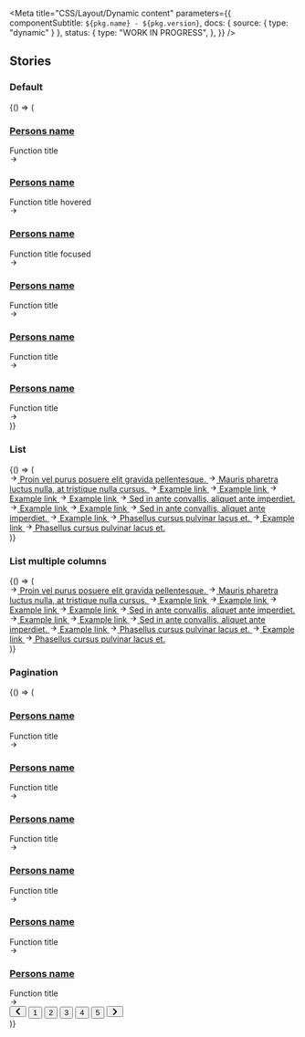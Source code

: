 

<Meta
  title="CSS/Layout/Dynamic content"
  parameters={{
    componentSubtitle: `${pkg.name} - ${pkg.version}`,
    docs: { source: { type: "dynamic" } },
    status: {
      type: "WORK IN PROGRESS",
    },
  }}
/>

<Description markdown={readme} />

## Stories

### Default

<Canvas>
  <Story name="Default">
    {() => (
      <section class="denhaag-dynamic-content denhaag-dynamic-content--grid">
        <div class="denhaag-dynamic-content__grid container">
          <article class="denhaag-dynamic-content__card">
            <img
              class="denhaag-dynamic-content__card-image denhaag-image__image"
              srcset="https://images.unsplash.com/photo-1562013042-abdaf4dc98b9?w=480 480w,
                https://images.unsplash.com/photo-1562013042-abdaf4dc98b9?w=768 768w,
                https://images.unsplash.com/photo-1562013042-abdaf4dc98b9?w=1290 1290w"
              src="https://images.unsplash.com/photo-1562013042-abdaf4dc98b9?w=1290"
              alt=""
              loading="lazy"
            />
            <div class="denhaag-dynamic-content__card-content">
              <div class="denhaag-dynamic-content__card-caption">
                <a href="#example-link" class="denhaag-dynamic-content__card-link">
                  <h3 class="denhaag-dynamic-content__card-title">Persons name</h3>
                </a>
                Function title
              </div>
              <svg
                aria-hidden="true"
                class="denhaag-icon"
                focusable="false"
                height="1em"
                viewBox="0 0 24 24"
                width="1em"
                xmlns="http://www.w3.org/2000/svg"
              >
                <path
                  d="M12.293 5.293a1 1 0 011.414 0l6 6a1 1 0 010 1.414l-6 6a1 1 0 01-1.414-1.414L16.586 13H5a1 1 0 110-2h11.586l-4.293-4.293a1 1 0 010-1.414z"
                  fill="currentColor"
                ></path>
              </svg>
            </div>
          </article>
          <article class="denhaag-dynamic-content__card denhaag-dynamic-content__card--hover">
            <img
              class="denhaag-dynamic-content__card-image denhaag-image__image"
              srcset="https://images.unsplash.com/photo-1562013042-abdaf4dc98b9?w=480 480w,
                https://images.unsplash.com/photo-1562013042-abdaf4dc98b9?w=768 768w,
                https://images.unsplash.com/photo-1562013042-abdaf4dc98b9?w=1290 1290w"
              src="https://images.unsplash.com/photo-1562013042-abdaf4dc98b9?w=1290"
              alt=""
              loading="lazy"
            />
            <div class="denhaag-dynamic-content__card-content">
              <div class="denhaag-dynamic-content__card-caption">
                <a href="#example-link" class="denhaag-dynamic-content__card-link">
                  <h3 class="denhaag-dynamic-content__card-title">Persons name</h3>
                </a>
                Function title hovered
              </div>
              <svg
                aria-hidden="true"
                class="denhaag-icon"
                focusable="false"
                height="1em"
                viewBox="0 0 24 24"
                width="1em"
                xmlns="http://www.w3.org/2000/svg"
              >
                <path
                  d="M12.293 5.293a1 1 0 011.414 0l6 6a1 1 0 010 1.414l-6 6a1 1 0 01-1.414-1.414L16.586 13H5a1 1 0 110-2h11.586l-4.293-4.293a1 1 0 010-1.414z"
                  fill="currentColor"
                ></path>
              </svg>
            </div>
          </article>
          <article class="denhaag-dynamic-content__card denhaag-dynamic-content__card--focus">
            <img
              class="denhaag-dynamic-content__card-image denhaag-image__image"
              srcset="https://images.unsplash.com/photo-1562013042-abdaf4dc98b9?w=480 480w,
                https://images.unsplash.com/photo-1562013042-abdaf4dc98b9?w=768 768w,
                https://images.unsplash.com/photo-1562013042-abdaf4dc98b9?w=1290 1290w"
              src="https://images.unsplash.com/photo-1562013042-abdaf4dc98b9?w=1290"
              alt=""
              loading="lazy"
            />
            <div class="denhaag-dynamic-content__card-content">
              <div class="denhaag-dynamic-content__card-caption">
                <a href="#example-link" class="denhaag-dynamic-content__card-link">
                  <h3 class="denhaag-dynamic-content__card-title">Persons name</h3>
                </a>
                Function title focused
              </div>
              <svg
                aria-hidden="true"
                class="denhaag-icon"
                focusable="false"
                height="1em"
                viewBox="0 0 24 24"
                width="1em"
                xmlns="http://www.w3.org/2000/svg"
              >
                <path
                  d="M12.293 5.293a1 1 0 011.414 0l6 6a1 1 0 010 1.414l-6 6a1 1 0 01-1.414-1.414L16.586 13H5a1 1 0 110-2h11.586l-4.293-4.293a1 1 0 010-1.414z"
                  fill="currentColor"
                ></path>
              </svg>
            </div>
          </article>
          <article class="denhaag-dynamic-content__card">
            <img
              class="denhaag-dynamic-content__card-image denhaag-image__image"
              srcset="https://images.unsplash.com/photo-1562013042-abdaf4dc98b9?w=480 480w,
                https://images.unsplash.com/photo-1562013042-abdaf4dc98b9?w=768 768w,
                https://images.unsplash.com/photo-1562013042-abdaf4dc98b9?w=1290 1290w"
              src="https://images.unsplash.com/photo-1562013042-abdaf4dc98b9?w=1290"
              alt=""
              loading="lazy"
            />
            <div class="denhaag-dynamic-content__card-content">
              <div class="denhaag-dynamic-content__card-caption">
                <a href="#example-link" class="denhaag-dynamic-content__card-link">
                  <h3 class="denhaag-dynamic-content__card-title">Persons name</h3>
                </a>
                Function title
              </div>
              <svg
                aria-hidden="true"
                class="denhaag-icon"
                focusable="false"
                height="1em"
                viewBox="0 0 24 24"
                width="1em"
                xmlns="http://www.w3.org/2000/svg"
              >
                <path
                  d="M12.293 5.293a1 1 0 011.414 0l6 6a1 1 0 010 1.414l-6 6a1 1 0 01-1.414-1.414L16.586 13H5a1 1 0 110-2h11.586l-4.293-4.293a1 1 0 010-1.414z"
                  fill="currentColor"
                ></path>
              </svg>
            </div>
          </article>
          <article class="denhaag-dynamic-content__card">
            <img
              class="denhaag-dynamic-content__card-image denhaag-image__image"
              srcset="https://images.unsplash.com/photo-1562013042-abdaf4dc98b9?w=480 480w,
                https://images.unsplash.com/photo-1562013042-abdaf4dc98b9?w=768 768w,
                https://images.unsplash.com/photo-1562013042-abdaf4dc98b9?w=1290 1290w"
              src="https://images.unsplash.com/photo-1562013042-abdaf4dc98b9?w=1290"
              alt=""
              loading="lazy"
            />
            <div class="denhaag-dynamic-content__card-content">
              <div class="denhaag-dynamic-content__card-caption">
                <a href="#example-link" class="denhaag-dynamic-content__card-link">
                  <h3 class="denhaag-dynamic-content__card-title">Persons name</h3>
                </a>
                Function title
              </div>
              <svg
                aria-hidden="true"
                class="denhaag-icon"
                focusable="false"
                height="1em"
                viewBox="0 0 24 24"
                width="1em"
                xmlns="http://www.w3.org/2000/svg"
              >
                <path
                  d="M12.293 5.293a1 1 0 011.414 0l6 6a1 1 0 010 1.414l-6 6a1 1 0 01-1.414-1.414L16.586 13H5a1 1 0 110-2h11.586l-4.293-4.293a1 1 0 010-1.414z"
                  fill="currentColor"
                ></path>
              </svg>
            </div>
          </article>
          <article class="denhaag-dynamic-content__card">
            <img
              class="denhaag-dynamic-content__card-image denhaag-image__image"
              srcset="https://images.unsplash.com/photo-1562013042-abdaf4dc98b9?w=480 480w,
                https://images.unsplash.com/photo-1562013042-abdaf4dc98b9?w=768 768w,
                https://images.unsplash.com/photo-1562013042-abdaf4dc98b9?w=1290 1290w"
              src="https://images.unsplash.com/photo-1562013042-abdaf4dc98b9?w=1290"
              alt=""
              loading="lazy"
            />
            <div class="denhaag-dynamic-content__card-content">
              <div class="denhaag-dynamic-content__card-caption">
                <a href="#example-link" class="denhaag-dynamic-content__card-link">
                  <h3 class="denhaag-dynamic-content__card-title">Persons name</h3>
                </a>
                Function title
              </div>
              <svg
                aria-hidden="true"
                class="denhaag-icon"
                focusable="false"
                height="1em"
                viewBox="0 0 24 24"
                width="1em"
                xmlns="http://www.w3.org/2000/svg"
              >
                <path
                  d="M12.293 5.293a1 1 0 011.414 0l6 6a1 1 0 010 1.414l-6 6a1 1 0 01-1.414-1.414L16.586 13H5a1 1 0 110-2h11.586l-4.293-4.293a1 1 0 010-1.414z"
                  fill="currentColor"
                ></path>
              </svg>
            </div>
          </article>
        </div>
      </section>
    )}
  </Story>
</Canvas>

### List

<Canvas>
  <Story name="List">
    {() => (
      <section class="denhaag-dynamic-content denhaag-dynamic-content--list">
        <div class="denhaag-dynamic-content__grid container">
          <a
            href="#example-link"
            class="denhaag-link denhaag-link--with-icon denhaag-link--with-icon-start"
            title="Proin vel purus posuere elit gravida pellentesque."
          >
            <span class="denhaag-link__icon">
              <svg
                aria-hidden="true"
                class="denhaag-icon"
                focusable="false"
                height="1em"
                viewBox="0 0 24 24"
                width="1em"
                xmlns="http://www.w3.org/2000/svg"
              >
                <path
                  d="M12.293 5.293a1 1 0 011.414 0l6 6a1 1 0 010 1.414l-6 6a1 1 0 01-1.414-1.414L16.586 13H5a1 1 0 110-2h11.586l-4.293-4.293a1 1 0 010-1.414z"
                  fill="currentColor"
                ></path>
              </svg>
            </span>
            <span class="denhaag-link__label">Proin vel purus posuere elit gravida pellentesque.</span>
          </a>
          <a
            href="#example-link"
            class="denhaag-link denhaag-link--with-icon denhaag-link--with-icon-start denhaag-link--hover"
            title="Mauris pharetra luctus nulla, at tristique nulla cursus."
          >
            <span class="denhaag-link__icon">
              <svg
                aria-hidden="true"
                class="denhaag-icon"
                focusable="false"
                height="1em"
                viewBox="0 0 24 24"
                width="1em"
                xmlns="http://www.w3.org/2000/svg"
              >
                <path
                  d="M12.293 5.293a1 1 0 011.414 0l6 6a1 1 0 010 1.414l-6 6a1 1 0 01-1.414-1.414L16.586 13H5a1 1 0 110-2h11.586l-4.293-4.293a1 1 0 010-1.414z"
                  fill="currentColor"
                ></path>
              </svg>
            </span>
            <span class="denhaag-link__label">Mauris pharetra luctus nulla, at tristique nulla cursus.</span>
          </a>
          <a
            href="#example-link"
            class="denhaag-link denhaag-link--with-icon denhaag-link--with-icon-start denhaag-link--focus"
            title="Example link"
          >
            <span class="denhaag-link__icon">
              <svg
                aria-hidden="true"
                class="denhaag-icon"
                focusable="false"
                height="1em"
                viewBox="0 0 24 24"
                width="1em"
                xmlns="http://www.w3.org/2000/svg"
              >
                <path
                  d="M12.293 5.293a1 1 0 011.414 0l6 6a1 1 0 010 1.414l-6 6a1 1 0 01-1.414-1.414L16.586 13H5a1 1 0 110-2h11.586l-4.293-4.293a1 1 0 010-1.414z"
                  fill="currentColor"
                ></path>
              </svg>
            </span>
            <span class="denhaag-link__label">Example link</span>
          </a>
          <a
            href="#example-link"
            class="denhaag-link denhaag-link--with-icon denhaag-link--with-icon-start"
            title="Example link"
          >
            <span class="denhaag-link__icon">
              <svg
                aria-hidden="true"
                class="denhaag-icon"
                focusable="false"
                height="1em"
                viewBox="0 0 24 24"
                width="1em"
                xmlns="http://www.w3.org/2000/svg"
              >
                <path
                  d="M12.293 5.293a1 1 0 011.414 0l6 6a1 1 0 010 1.414l-6 6a1 1 0 01-1.414-1.414L16.586 13H5a1 1 0 110-2h11.586l-4.293-4.293a1 1 0 010-1.414z"
                  fill="currentColor"
                ></path>
              </svg>
            </span>
            <span class="denhaag-link__label">Example link</span>
          </a>
          <a
            href="#example-link"
            class="denhaag-link denhaag-link--with-icon denhaag-link--with-icon-start"
            title="Example link"
          >
            <span class="denhaag-link__icon">
              <svg
                aria-hidden="true"
                class="denhaag-icon"
                focusable="false"
                height="1em"
                viewBox="0 0 24 24"
                width="1em"
                xmlns="http://www.w3.org/2000/svg"
              >
                <path
                  d="M12.293 5.293a1 1 0 011.414 0l6 6a1 1 0 010 1.414l-6 6a1 1 0 01-1.414-1.414L16.586 13H5a1 1 0 110-2h11.586l-4.293-4.293a1 1 0 010-1.414z"
                  fill="currentColor"
                ></path>
              </svg>
            </span>
            <span class="denhaag-link__label">Example link</span>
          </a>
          <a
            href="#example-link"
            class="denhaag-link denhaag-link--with-icon denhaag-link--with-icon-start"
            title="Example link"
          >
            <span class="denhaag-link__icon">
              <svg
                aria-hidden="true"
                class="denhaag-icon"
                focusable="false"
                height="1em"
                viewBox="0 0 24 24"
                width="1em"
                xmlns="http://www.w3.org/2000/svg"
              >
                <path
                  d="M12.293 5.293a1 1 0 011.414 0l6 6a1 1 0 010 1.414l-6 6a1 1 0 01-1.414-1.414L16.586 13H5a1 1 0 110-2h11.586l-4.293-4.293a1 1 0 010-1.414z"
                  fill="currentColor"
                ></path>
              </svg>
            </span>
            <span class="denhaag-link__label">Example link</span>
          </a>
          <a
            href="#example-link"
            class="denhaag-link denhaag-link--with-icon denhaag-link--with-icon-start"
            title="Sed in ante convallis, aliquet ante imperdiet."
          >
            <span class="denhaag-link__icon">
              <svg
                aria-hidden="true"
                class="denhaag-icon"
                focusable="false"
                height="1em"
                viewBox="0 0 24 24"
                width="1em"
                xmlns="http://www.w3.org/2000/svg"
              >
                <path
                  d="M12.293 5.293a1 1 0 011.414 0l6 6a1 1 0 010 1.414l-6 6a1 1 0 01-1.414-1.414L16.586 13H5a1 1 0 110-2h11.586l-4.293-4.293a1 1 0 010-1.414z"
                  fill="currentColor"
                ></path>
              </svg>
            </span>
            <span class="denhaag-link__label">Sed in ante convallis, aliquet ante imperdiet.</span>
          </a>
          <a
            href="#example-link"
            class="denhaag-link denhaag-link--with-icon denhaag-link--with-icon-start"
            title="Example link"
          >
            <span class="denhaag-link__icon">
              <svg
                aria-hidden="true"
                class="denhaag-icon"
                focusable="false"
                height="1em"
                viewBox="0 0 24 24"
                width="1em"
                xmlns="http://www.w3.org/2000/svg"
              >
                <path
                  d="M12.293 5.293a1 1 0 011.414 0l6 6a1 1 0 010 1.414l-6 6a1 1 0 01-1.414-1.414L16.586 13H5a1 1 0 110-2h11.586l-4.293-4.293a1 1 0 010-1.414z"
                  fill="currentColor"
                ></path>
              </svg>
            </span>
            <span class="denhaag-link__label">Example link</span>
          </a>
          <a
            href="#example-link"
            class="denhaag-link denhaag-link--with-icon denhaag-link--with-icon-start"
            title="Example link"
          >
            <span class="denhaag-link__icon">
              <svg
                aria-hidden="true"
                class="denhaag-icon"
                focusable="false"
                height="1em"
                viewBox="0 0 24 24"
                width="1em"
                xmlns="http://www.w3.org/2000/svg"
              >
                <path
                  d="M12.293 5.293a1 1 0 011.414 0l6 6a1 1 0 010 1.414l-6 6a1 1 0 01-1.414-1.414L16.586 13H5a1 1 0 110-2h11.586l-4.293-4.293a1 1 0 010-1.414z"
                  fill="currentColor"
                ></path>
              </svg>
            </span>
            <span class="denhaag-link__label">Example link</span>
          </a>
          <a
            href="#example-link"
            class="denhaag-link denhaag-link--with-icon denhaag-link--with-icon-start"
            title="Sed in ante convallis, aliquet ante imperdiet."
          >
            <span class="denhaag-link__icon">
              <svg
                aria-hidden="true"
                class="denhaag-icon"
                focusable="false"
                height="1em"
                viewBox="0 0 24 24"
                width="1em"
                xmlns="http://www.w3.org/2000/svg"
              >
                <path
                  d="M12.293 5.293a1 1 0 011.414 0l6 6a1 1 0 010 1.414l-6 6a1 1 0 01-1.414-1.414L16.586 13H5a1 1 0 110-2h11.586l-4.293-4.293a1 1 0 010-1.414z"
                  fill="currentColor"
                ></path>
              </svg>
            </span>
            <span class="denhaag-link__label">Sed in ante convallis, aliquet ante imperdiet.</span>
          </a>
          <a
            href="#example-link"
            class="denhaag-link denhaag-link--with-icon denhaag-link--with-icon-start"
            title="Example link"
          >
            <span class="denhaag-link__icon">
              <svg
                aria-hidden="true"
                class="denhaag-icon"
                focusable="false"
                height="1em"
                viewBox="0 0 24 24"
                width="1em"
                xmlns="http://www.w3.org/2000/svg"
              >
                <path
                  d="M12.293 5.293a1 1 0 011.414 0l6 6a1 1 0 010 1.414l-6 6a1 1 0 01-1.414-1.414L16.586 13H5a1 1 0 110-2h11.586l-4.293-4.293a1 1 0 010-1.414z"
                  fill="currentColor"
                ></path>
              </svg>
            </span>
            <span class="denhaag-link__label">Example link</span>
          </a>
          <a
            href="#example-link"
            class="denhaag-link denhaag-link--with-icon denhaag-link--with-icon-start"
            title="Phasellus cursus pulvinar lacus et."
          >
            <span class="denhaag-link__icon">
              <svg
                aria-hidden="true"
                class="denhaag-icon"
                focusable="false"
                height="1em"
                viewBox="0 0 24 24"
                width="1em"
                xmlns="http://www.w3.org/2000/svg"
              >
                <path
                  d="M12.293 5.293a1 1 0 011.414 0l6 6a1 1 0 010 1.414l-6 6a1 1 0 01-1.414-1.414L16.586 13H5a1 1 0 110-2h11.586l-4.293-4.293a1 1 0 010-1.414z"
                  fill="currentColor"
                ></path>
              </svg>
            </span>
            <span class="denhaag-link__label">Phasellus cursus pulvinar lacus et.</span>
          </a>
          <a
            href="#example-link"
            class="denhaag-link denhaag-link--with-icon denhaag-link--with-icon-start"
            title="Example link"
          >
            <span class="denhaag-link__icon">
              <svg
                aria-hidden="true"
                class="denhaag-icon"
                focusable="false"
                height="1em"
                viewBox="0 0 24 24"
                width="1em"
                xmlns="http://www.w3.org/2000/svg"
              >
                <path
                  d="M12.293 5.293a1 1 0 011.414 0l6 6a1 1 0 010 1.414l-6 6a1 1 0 01-1.414-1.414L16.586 13H5a1 1 0 110-2h11.586l-4.293-4.293a1 1 0 010-1.414z"
                  fill="currentColor"
                ></path>
              </svg>
            </span>
            <span class="denhaag-link__label">Example link</span>
          </a>
          <a
            href="#example-link"
            class="denhaag-link denhaag-link--with-icon denhaag-link--with-icon-start"
            title="Phasellus cursus pulvinar lacus et."
          >
            <span class="denhaag-link__icon">
              <svg
                aria-hidden="true"
                class="denhaag-icon"
                focusable="false"
                height="1em"
                viewBox="0 0 24 24"
                width="1em"
                xmlns="http://www.w3.org/2000/svg"
              >
                <path
                  d="M12.293 5.293a1 1 0 011.414 0l6 6a1 1 0 010 1.414l-6 6a1 1 0 01-1.414-1.414L16.586 13H5a1 1 0 110-2h11.586l-4.293-4.293a1 1 0 010-1.414z"
                  fill="currentColor"
                ></path>
              </svg>
            </span>
            <span class="denhaag-link__label">Phasellus cursus pulvinar lacus et.</span>
          </a>
        </div>
      </section>
    )}
  </Story>
</Canvas>

### List multiple columns

<Canvas>
  <Story name="List multiple columns">
    {() => (
      <section class="denhaag-dynamic-content denhaag-dynamic-content--list denhaag-dynamic-content--list-2">
        <div class="denhaag-dynamic-content__grid container">
          <a
            href="#example-link"
            class="denhaag-link denhaag-link--with-icon denhaag-link--with-icon-start"
            title="Proin vel purus posuere elit gravida pellentesque."
          >
            <span class="denhaag-link__icon">
              <svg
                aria-hidden="true"
                class="denhaag-icon"
                focusable="false"
                height="1em"
                viewBox="0 0 24 24"
                width="1em"
                xmlns="http://www.w3.org/2000/svg"
              >
                <path
                  d="M12.293 5.293a1 1 0 011.414 0l6 6a1 1 0 010 1.414l-6 6a1 1 0 01-1.414-1.414L16.586 13H5a1 1 0 110-2h11.586l-4.293-4.293a1 1 0 010-1.414z"
                  fill="currentColor"
                ></path>
              </svg>
            </span>
            <span class="denhaag-link__label">Proin vel purus posuere elit gravida pellentesque.</span>
          </a>
          <a
            href="#example-link"
            class="denhaag-link denhaag-link--with-icon denhaag-link--with-icon-start denhaag-link--hover"
            title="Mauris pharetra luctus nulla, at tristique nulla cursus."
          >
            <span class="denhaag-link__icon">
              <svg
                aria-hidden="true"
                class="denhaag-icon"
                focusable="false"
                height="1em"
                viewBox="0 0 24 24"
                width="1em"
                xmlns="http://www.w3.org/2000/svg"
              >
                <path
                  d="M12.293 5.293a1 1 0 011.414 0l6 6a1 1 0 010 1.414l-6 6a1 1 0 01-1.414-1.414L16.586 13H5a1 1 0 110-2h11.586l-4.293-4.293a1 1 0 010-1.414z"
                  fill="currentColor"
                ></path>
              </svg>
            </span>
            <span class="denhaag-link__label">Mauris pharetra luctus nulla, at tristique nulla cursus.</span>
          </a>
          <a
            href="#example-link"
            class="denhaag-link denhaag-link--with-icon denhaag-link--with-icon-start denhaag-link--focus"
            title="Example link"
          >
            <span class="denhaag-link__icon">
              <svg
                aria-hidden="true"
                class="denhaag-icon"
                focusable="false"
                height="1em"
                viewBox="0 0 24 24"
                width="1em"
                xmlns="http://www.w3.org/2000/svg"
              >
                <path
                  d="M12.293 5.293a1 1 0 011.414 0l6 6a1 1 0 010 1.414l-6 6a1 1 0 01-1.414-1.414L16.586 13H5a1 1 0 110-2h11.586l-4.293-4.293a1 1 0 010-1.414z"
                  fill="currentColor"
                ></path>
              </svg>
            </span>
            <span class="denhaag-link__label">Example link</span>
          </a>
          <a
            href="#example-link"
            class="denhaag-link denhaag-link--with-icon denhaag-link--with-icon-start"
            title="Example link"
          >
            <span class="denhaag-link__icon">
              <svg
                aria-hidden="true"
                class="denhaag-icon"
                focusable="false"
                height="1em"
                viewBox="0 0 24 24"
                width="1em"
                xmlns="http://www.w3.org/2000/svg"
              >
                <path
                  d="M12.293 5.293a1 1 0 011.414 0l6 6a1 1 0 010 1.414l-6 6a1 1 0 01-1.414-1.414L16.586 13H5a1 1 0 110-2h11.586l-4.293-4.293a1 1 0 010-1.414z"
                  fill="currentColor"
                ></path>
              </svg>
            </span>
            <span class="denhaag-link__label">Example link</span>
          </a>
          <a
            href="#example-link"
            class="denhaag-link denhaag-link--with-icon denhaag-link--with-icon-start"
            title="Example link"
          >
            <span class="denhaag-link__icon">
              <svg
                aria-hidden="true"
                class="denhaag-icon"
                focusable="false"
                height="1em"
                viewBox="0 0 24 24"
                width="1em"
                xmlns="http://www.w3.org/2000/svg"
              >
                <path
                  d="M12.293 5.293a1 1 0 011.414 0l6 6a1 1 0 010 1.414l-6 6a1 1 0 01-1.414-1.414L16.586 13H5a1 1 0 110-2h11.586l-4.293-4.293a1 1 0 010-1.414z"
                  fill="currentColor"
                ></path>
              </svg>
            </span>
            <span class="denhaag-link__label">Example link</span>
          </a>
          <a
            href="#example-link"
            class="denhaag-link denhaag-link--with-icon denhaag-link--with-icon-start"
            title="Example link"
          >
            <span class="denhaag-link__icon">
              <svg
                aria-hidden="true"
                class="denhaag-icon"
                focusable="false"
                height="1em"
                viewBox="0 0 24 24"
                width="1em"
                xmlns="http://www.w3.org/2000/svg"
              >
                <path
                  d="M12.293 5.293a1 1 0 011.414 0l6 6a1 1 0 010 1.414l-6 6a1 1 0 01-1.414-1.414L16.586 13H5a1 1 0 110-2h11.586l-4.293-4.293a1 1 0 010-1.414z"
                  fill="currentColor"
                ></path>
              </svg>
            </span>
            <span class="denhaag-link__label">Example link</span>
          </a>
          <a
            href="#example-link"
            class="denhaag-link denhaag-link--with-icon denhaag-link--with-icon-start"
            title="Sed in ante convallis, aliquet ante imperdiet."
          >
            <span class="denhaag-link__icon">
              <svg
                aria-hidden="true"
                class="denhaag-icon"
                focusable="false"
                height="1em"
                viewBox="0 0 24 24"
                width="1em"
                xmlns="http://www.w3.org/2000/svg"
              >
                <path
                  d="M12.293 5.293a1 1 0 011.414 0l6 6a1 1 0 010 1.414l-6 6a1 1 0 01-1.414-1.414L16.586 13H5a1 1 0 110-2h11.586l-4.293-4.293a1 1 0 010-1.414z"
                  fill="currentColor"
                ></path>
              </svg>
            </span>
            <span class="denhaag-link__label">Sed in ante convallis, aliquet ante imperdiet.</span>
          </a>
          <a
            href="#example-link"
            class="denhaag-link denhaag-link--with-icon denhaag-link--with-icon-start"
            title="Example link"
          >
            <span class="denhaag-link__icon">
              <svg
                aria-hidden="true"
                class="denhaag-icon"
                focusable="false"
                height="1em"
                viewBox="0 0 24 24"
                width="1em"
                xmlns="http://www.w3.org/2000/svg"
              >
                <path
                  d="M12.293 5.293a1 1 0 011.414 0l6 6a1 1 0 010 1.414l-6 6a1 1 0 01-1.414-1.414L16.586 13H5a1 1 0 110-2h11.586l-4.293-4.293a1 1 0 010-1.414z"
                  fill="currentColor"
                ></path>
              </svg>
            </span>
            <span class="denhaag-link__label">Example link</span>
          </a>
          <a
            href="#example-link"
            class="denhaag-link denhaag-link--with-icon denhaag-link--with-icon-start"
            title="Example link"
          >
            <span class="denhaag-link__icon">
              <svg
                aria-hidden="true"
                class="denhaag-icon"
                focusable="false"
                height="1em"
                viewBox="0 0 24 24"
                width="1em"
                xmlns="http://www.w3.org/2000/svg"
              >
                <path
                  d="M12.293 5.293a1 1 0 011.414 0l6 6a1 1 0 010 1.414l-6 6a1 1 0 01-1.414-1.414L16.586 13H5a1 1 0 110-2h11.586l-4.293-4.293a1 1 0 010-1.414z"
                  fill="currentColor"
                ></path>
              </svg>
            </span>
            <span class="denhaag-link__label">Example link</span>
          </a>
          <a
            href="#example-link"
            class="denhaag-link denhaag-link--with-icon denhaag-link--with-icon-start"
            title="Sed in ante convallis, aliquet ante imperdiet."
          >
            <span class="denhaag-link__icon">
              <svg
                aria-hidden="true"
                class="denhaag-icon"
                focusable="false"
                height="1em"
                viewBox="0 0 24 24"
                width="1em"
                xmlns="http://www.w3.org/2000/svg"
              >
                <path
                  d="M12.293 5.293a1 1 0 011.414 0l6 6a1 1 0 010 1.414l-6 6a1 1 0 01-1.414-1.414L16.586 13H5a1 1 0 110-2h11.586l-4.293-4.293a1 1 0 010-1.414z"
                  fill="currentColor"
                ></path>
              </svg>
            </span>
            <span class="denhaag-link__label">Sed in ante convallis, aliquet ante imperdiet.</span>
          </a>
          <a
            href="#example-link"
            class="denhaag-link denhaag-link--with-icon denhaag-link--with-icon-start"
            title="Example link"
          >
            <span class="denhaag-link__icon">
              <svg
                aria-hidden="true"
                class="denhaag-icon"
                focusable="false"
                height="1em"
                viewBox="0 0 24 24"
                width="1em"
                xmlns="http://www.w3.org/2000/svg"
              >
                <path
                  d="M12.293 5.293a1 1 0 011.414 0l6 6a1 1 0 010 1.414l-6 6a1 1 0 01-1.414-1.414L16.586 13H5a1 1 0 110-2h11.586l-4.293-4.293a1 1 0 010-1.414z"
                  fill="currentColor"
                ></path>
              </svg>
            </span>
            <span class="denhaag-link__label">Example link</span>
          </a>
          <a
            href="#example-link"
            class="denhaag-link denhaag-link--with-icon denhaag-link--with-icon-start"
            title="Phasellus cursus pulvinar lacus et."
          >
            <span class="denhaag-link__icon">
              <svg
                aria-hidden="true"
                class="denhaag-icon"
                focusable="false"
                height="1em"
                viewBox="0 0 24 24"
                width="1em"
                xmlns="http://www.w3.org/2000/svg"
              >
                <path
                  d="M12.293 5.293a1 1 0 011.414 0l6 6a1 1 0 010 1.414l-6 6a1 1 0 01-1.414-1.414L16.586 13H5a1 1 0 110-2h11.586l-4.293-4.293a1 1 0 010-1.414z"
                  fill="currentColor"
                ></path>
              </svg>
            </span>
            <span class="denhaag-link__label">Phasellus cursus pulvinar lacus et.</span>
          </a>
          <a
            href="#example-link"
            class="denhaag-link denhaag-link--with-icon denhaag-link--with-icon-start"
            title="Example link"
          >
            <span class="denhaag-link__icon">
              <svg
                aria-hidden="true"
                class="denhaag-icon"
                focusable="false"
                height="1em"
                viewBox="0 0 24 24"
                width="1em"
                xmlns="http://www.w3.org/2000/svg"
              >
                <path
                  d="M12.293 5.293a1 1 0 011.414 0l6 6a1 1 0 010 1.414l-6 6a1 1 0 01-1.414-1.414L16.586 13H5a1 1 0 110-2h11.586l-4.293-4.293a1 1 0 010-1.414z"
                  fill="currentColor"
                ></path>
              </svg>
            </span>
            <span class="denhaag-link__label">Example link</span>
          </a>
          <a
            href="#example-link"
            class="denhaag-link denhaag-link--with-icon denhaag-link--with-icon-start"
            title="Phasellus cursus pulvinar lacus et."
          >
            <span class="denhaag-link__icon">
              <svg
                aria-hidden="true"
                class="denhaag-icon"
                focusable="false"
                height="1em"
                viewBox="0 0 24 24"
                width="1em"
                xmlns="http://www.w3.org/2000/svg"
              >
                <path
                  d="M12.293 5.293a1 1 0 011.414 0l6 6a1 1 0 010 1.414l-6 6a1 1 0 01-1.414-1.414L16.586 13H5a1 1 0 110-2h11.586l-4.293-4.293a1 1 0 010-1.414z"
                  fill="currentColor"
                ></path>
              </svg>
            </span>
            <span class="denhaag-link__label">Phasellus cursus pulvinar lacus et.</span>
          </a>
        </div>
      </section>
    )}
  </Story>
</Canvas>

### Pagination

<Canvas>
  <Story name="Pagination">
    {() => (
      <section class="denhaag-dynamic-content denhaag-dynamic-content--grid denhaag-dynamic-content--has-pagination">
        <div class="denhaag-dynamic-content__grid container">
          <article class="denhaag-dynamic-content__card">
            <img
              class="denhaag-dynamic-content__card-image denhaag-image__image"
              srcset="https://images.unsplash.com/photo-1562013042-abdaf4dc98b9?w=480 480w,
                https://images.unsplash.com/photo-1562013042-abdaf4dc98b9?w=768 768w,
                https://images.unsplash.com/photo-1562013042-abdaf4dc98b9?w=1290 1290w"
              src="https://images.unsplash.com/photo-1562013042-abdaf4dc98b9?w=1290"
              alt=""
              loading="lazy"
            />
            <div class="denhaag-dynamic-content__card-content">
              <div class="denhaag-dynamic-content__card-caption">
                <a href="#example-link" class="denhaag-dynamic-content__card-link">
                  <h3 class="denhaag-dynamic-content__card-title">Persons name</h3>
                </a>
                Function title
              </div>
              <svg
                aria-hidden="true"
                class="denhaag-icon"
                focusable="false"
                height="1em"
                viewBox="0 0 24 24"
                width="1em"
                xmlns="http://www.w3.org/2000/svg"
              >
                <path
                  d="M12.293 5.293a1 1 0 011.414 0l6 6a1 1 0 010 1.414l-6 6a1 1 0 01-1.414-1.414L16.586 13H5a1 1 0 110-2h11.586l-4.293-4.293a1 1 0 010-1.414z"
                  fill="currentColor"
                ></path>
              </svg>
            </div>
          </article>
          <article class="denhaag-dynamic-content__card">
            <img
              class="denhaag-dynamic-content__card-image denhaag-image__image"
              srcset="https://images.unsplash.com/photo-1562013042-abdaf4dc98b9?w=480 480w,
                https://images.unsplash.com/photo-1562013042-abdaf4dc98b9?w=768 768w,
                https://images.unsplash.com/photo-1562013042-abdaf4dc98b9?w=1290 1290w"
              src="https://images.unsplash.com/photo-1562013042-abdaf4dc98b9?w=1290"
              alt=""
              loading="lazy"
            />
            <div class="denhaag-dynamic-content__card-content">
              <div class="denhaag-dynamic-content__card-caption">
                <a href="#example-link" class="denhaag-dynamic-content__card-link">
                  <h3 class="denhaag-dynamic-content__card-title">Persons name</h3>
                </a>
                Function title
              </div>
              <svg
                aria-hidden="true"
                class="denhaag-icon"
                focusable="false"
                height="1em"
                viewBox="0 0 24 24"
                width="1em"
                xmlns="http://www.w3.org/2000/svg"
              >
                <path
                  d="M12.293 5.293a1 1 0 011.414 0l6 6a1 1 0 010 1.414l-6 6a1 1 0 01-1.414-1.414L16.586 13H5a1 1 0 110-2h11.586l-4.293-4.293a1 1 0 010-1.414z"
                  fill="currentColor"
                ></path>
              </svg>
            </div>
          </article>
          <article class="denhaag-dynamic-content__card">
            <img
              class="denhaag-dynamic-content__card-image denhaag-image__image"
              srcset="https://images.unsplash.com/photo-1562013042-abdaf4dc98b9?w=480 480w,
                https://images.unsplash.com/photo-1562013042-abdaf4dc98b9?w=768 768w,
                https://images.unsplash.com/photo-1562013042-abdaf4dc98b9?w=1290 1290w"
              src="https://images.unsplash.com/photo-1562013042-abdaf4dc98b9?w=1290"
              alt=""
              loading="lazy"
            />
            <div class="denhaag-dynamic-content__card-content">
              <div class="denhaag-dynamic-content__card-caption">
                <a href="#example-link" class="denhaag-dynamic-content__card-link">
                  <h3 class="denhaag-dynamic-content__card-title">Persons name</h3>
                </a>
                Function title
              </div>
              <svg
                aria-hidden="true"
                class="denhaag-icon"
                focusable="false"
                height="1em"
                viewBox="0 0 24 24"
                width="1em"
                xmlns="http://www.w3.org/2000/svg"
              >
                <path
                  d="M12.293 5.293a1 1 0 011.414 0l6 6a1 1 0 010 1.414l-6 6a1 1 0 01-1.414-1.414L16.586 13H5a1 1 0 110-2h11.586l-4.293-4.293a1 1 0 010-1.414z"
                  fill="currentColor"
                ></path>
              </svg>
            </div>
          </article>
          <article class="denhaag-dynamic-content__card">
            <img
              class="denhaag-dynamic-content__card-image denhaag-image__image"
              srcset="https://images.unsplash.com/photo-1562013042-abdaf4dc98b9?w=480 480w,
                https://images.unsplash.com/photo-1562013042-abdaf4dc98b9?w=768 768w,
                https://images.unsplash.com/photo-1562013042-abdaf4dc98b9?w=1290 1290w"
              src="https://images.unsplash.com/photo-1562013042-abdaf4dc98b9?w=1290"
              alt=""
              loading="lazy"
            />
            <div class="denhaag-dynamic-content__card-content">
              <div class="denhaag-dynamic-content__card-caption">
                <a href="#example-link" class="denhaag-dynamic-content__card-link">
                  <h3 class="denhaag-dynamic-content__card-title">Persons name</h3>
                </a>
                Function title
              </div>
              <svg
                aria-hidden="true"
                class="denhaag-icon"
                focusable="false"
                height="1em"
                viewBox="0 0 24 24"
                width="1em"
                xmlns="http://www.w3.org/2000/svg"
              >
                <path
                  d="M12.293 5.293a1 1 0 011.414 0l6 6a1 1 0 010 1.414l-6 6a1 1 0 01-1.414-1.414L16.586 13H5a1 1 0 110-2h11.586l-4.293-4.293a1 1 0 010-1.414z"
                  fill="currentColor"
                ></path>
              </svg>
            </div>
          </article>
          <article class="denhaag-dynamic-content__card">
            <img
              class="denhaag-dynamic-content__card-image denhaag-image__image"
              srcset="https://images.unsplash.com/photo-1562013042-abdaf4dc98b9?w=480 480w,
                https://images.unsplash.com/photo-1562013042-abdaf4dc98b9?w=768 768w,
                https://images.unsplash.com/photo-1562013042-abdaf4dc98b9?w=1290 1290w"
              src="https://images.unsplash.com/photo-1562013042-abdaf4dc98b9?w=1290"
              alt=""
              loading="lazy"
            />
            <div class="denhaag-dynamic-content__card-content">
              <div class="denhaag-dynamic-content__card-caption">
                <a href="#example-link" class="denhaag-dynamic-content__card-link">
                  <h3 class="denhaag-dynamic-content__card-title">Persons name</h3>
                </a>
                Function title
              </div>
              <svg
                aria-hidden="true"
                class="denhaag-icon"
                focusable="false"
                height="1em"
                viewBox="0 0 24 24"
                width="1em"
                xmlns="http://www.w3.org/2000/svg"
              >
                <path
                  d="M12.293 5.293a1 1 0 011.414 0l6 6a1 1 0 010 1.414l-6 6a1 1 0 01-1.414-1.414L16.586 13H5a1 1 0 110-2h11.586l-4.293-4.293a1 1 0 010-1.414z"
                  fill="currentColor"
                ></path>
              </svg>
            </div>
          </article>
          <article class="denhaag-dynamic-content__card">
            <img
              class="denhaag-dynamic-content__card-image denhaag-image__image"
              srcset="https://images.unsplash.com/photo-1562013042-abdaf4dc98b9?w=480 480w,
                https://images.unsplash.com/photo-1562013042-abdaf4dc98b9?w=768 768w,
                https://images.unsplash.com/photo-1562013042-abdaf4dc98b9?w=1290 1290w"
              src="https://images.unsplash.com/photo-1562013042-abdaf4dc98b9?w=1290"
              alt=""
              loading="lazy"
            />
            <div class="denhaag-dynamic-content__card-content">
              <div class="denhaag-dynamic-content__card-caption">
                <a href="#example-link" class="denhaag-dynamic-content__card-link">
                  <h3 class="denhaag-dynamic-content__card-title">Persons name</h3>
                </a>
                Function title
              </div>
              <svg
                aria-hidden="true"
                class="denhaag-icon"
                focusable="false"
                height="1em"
                viewBox="0 0 24 24"
                width="1em"
                xmlns="http://www.w3.org/2000/svg"
              >
                <path
                  d="M12.293 5.293a1 1 0 011.414 0l6 6a1 1 0 010 1.414l-6 6a1 1 0 01-1.414-1.414L16.586 13H5a1 1 0 110-2h11.586l-4.293-4.293a1 1 0 010-1.414z"
                  fill="currentColor"
                ></path>
              </svg>
            </div>
          </article>
        </div>
        <nav class="denhaag-dynamic-content__pagination denhaag-pagination denhaag-pagination--center">
          <button
            aria-label="Vorige pagina"
            class="denhaag-pagination__link denhaag-pagination__link--arrow denhaag-pagination__link--disabled"
            rel="prev"
          >
            <svg
              aria-hidden="true"
              class="denhaag-icon"
              fill="none"
              height="1em"
              viewBox="0 0 7 12"
              width="1em"
              xmlns="http://www.w3.org/2000/svg"
            >
              <path
                d="M4.9921 10.8143C5.36382 11.1914 5.97222 11.1914 6.34393 10.8143C6.7079 10.4451 6.70822 9.8521 6.34466 9.48248L3.36315 6.45123C2.98039 6.06209 2.98039 5.43791 3.36315 5.04877L6.34466 2.01752C6.70822 1.6479 6.7079 1.05492 6.34394 0.685696C5.97222 0.308599 5.36382 0.308599 4.9921 0.685695L0.692003 5.04799C0.308224 5.43732 0.308224 6.06268 0.692003 6.45201L4.9921 10.8143Z"
                fill="currentColor"
              ></path>
            </svg>
          </button>
          <span class="denhaag-pagination__links" role="group">
            <button class="denhaag-pagination__link" aria-label="Page: 1" data-page="1">
              1
            </button>
            <button
              class="denhaag-pagination__link denhaag-pagination__link--current"
              aria-current="page"
              data-page="2"
              aria-label="Page: 2"
            >
              2
            </button>
            <button class="denhaag-pagination__link" data-page="3" aria-label="Page: 3" rel="next">
              3
            </button>
            <button class="denhaag-pagination__link" data-page="4" aria-label="Page: 4">
              4
            </button>
            <button class="denhaag-pagination__link" data-page="5" aria-label="Page: 5">
              5
            </button>
          </span>
          <button
            aria-label="Volgende pagina"
            class="denhaag-pagination__link denhaag-pagination__link--arrow"
            rel="next"
          >
            <svg
              aria-hidden="true"
              class="denhaag-icon"
              fill="none"
              height="1em"
              viewBox="0 0 7 12"
              width="1em"
              xmlns="http://www.w3.org/2000/svg"
            >
              <path
                d="M2.0079 1.1857C1.63618 0.8086 1.02778 0.8086 0.656065 1.18569V1.18569C0.292103 1.55492 0.291779 2.1479 0.655339 2.51752L3.63685 5.54877C4.01961 5.93791 4.01961 6.56209 3.63686 6.95123L0.655339 9.98248C0.291779 10.3521 0.292102 10.9451 0.656065 11.3143V11.3143C1.02778 11.6914 1.63618 11.6914 2.0079 11.3143L6.308 6.95201C6.69178 6.56268 6.69178 5.93732 6.308 5.54799L2.0079 1.1857Z"
                fill="currentColor"
              ></path>
            </svg>
          </button>
        </nav>
      </section>
    )}
  </Story>
</Canvas>
